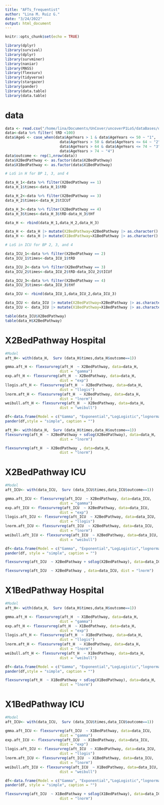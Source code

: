 ```yaml
---
title: "AFTs_frequentist"
author: "Lina M. Ruiz G."
date: "3/24/2022"
output: html_document
---
```


```r
knitr::opts_chunk$set(echo = TRUE)
```

```r
library(dplyr)
library(survival)
library(dplyr)
library(survminer)
library(naniar)
library(MASS)
library(flexsurv)
library(tidyverse)
library(stargazer)
library(pander)
library(data.table)
library(data.table)
```

# data



```r
data <- read.csv("/home/lina/Documents/UnCover/uncoverP1LoS/dataBases/dataBaseAnalysis11.csv")
data<-data %>% filter( tRD <100)
data$AgeG <- case_when(data$AgeYears > 1 & data$AgeYears <= 50 ~ "1",
                         data$AgeYears > 50 & data$AgeYears <= 64 ~ "2",
                         data$AgeYears > 64 & data$AgeYears <= 74 ~ "3",
                         data$AgeYears > 74 ~ "4")
data$outcome <- rep(1,nrow(data))
data$X2BedPathway <- as.factor(data$X2BedPathway)
data$X1BedPathway <- as.factor(data$X1BedPathway)
```

```r

# LoS in H for BP 1, 3, and 4

data_H_1<-data %>% filter(X2BedPathway == 1)
data_H_1$times<-data_H_1$tRD

data_H_2<-data %>% filter(X2BedPathway == 3)
data_H_2$times<-data_H_2$tICUf

data_H_3<-data %>% filter(X2BedPathway == 4)
data_H_3$times<-data_H_3$tRD-data_H_3$tHf

data_H <- rbind(data_H_1,data_H_2,data_H_3)

data_H <- data_H |> mutate(X2BedPathway=X2BedPathway |> as.character() |> as.factor())
data_H <- data_H |> mutate(X1BedPathway=X1BedPathway |> as.character() |> as.factor())

# LoS in ICU for BP 2, 3, and 4

data_ICU_1<-data %>% filter(X2BedPathway == 2)
data_ICU_1$times<-data_ICU_1$tRD

data_ICU_2<-data %>% filter(X2BedPathway == 3)
data_ICU_2$times<-data_ICU_2$tRD-data_ICU_2$tICUf

data_ICU_3<-data %>% filter(X2BedPathway == 4)
data_ICU_3$times<-data_ICU_3$tHf

data_ICU <- rbind(data_ICU_1,data_ICU_2,data_ICU_3)

data_ICU <- data_ICU |> mutate(X2BedPathway=X2BedPathway |> as.character() |> as.factor())
data_ICU <- data_ICU |> mutate(X1BedPathway=X1BedPathway |> as.character() |> as.factor())

```

```r
table(data_ICU$X2BedPathway)
table(data_H$X2BedPathway)
```


# X2BedPathway Hospital


```r
#Model
aft_H<- with(data_H,  Surv (data_H$times,data_H$outcome==1))

gmma.aft_H <- flexsurvreg(aft_H  ~ X2BedPathway, data=data_H,
                         dist = "gamma")
exp.aft_H <- flexsurvreg(aft_H  ~ X2BedPathway, data=data_H,
                         dist = "exp")
llogis.aft_H <- flexsurvreg(aft_H  ~ X2BedPathway, data=data_H,
                         dist = "llogis")
lnorm.aft_H <- flexsurvreg(aft_H  ~ X2BedPathway, data=data_H,
                         dist = "lnorm")
weibull.aft_H <- flexsurvreg(aft_H  ~ X2BedPathway, data=data_H,
                         dist = "weibull")

df<-data.frame(Model = c("Gamma", "Exponential","LogLogistic","lognormal","weibull"),AIC = c( gmma.aft_H$AIC, exp.aft_H$AIC, llogis.aft_H$AIC, lnorm.aft_H$AIC, weibull.aft_H$AIC))
pander(df,style = "simple", caption = "")
```


```r
aft_H<- with(data_H,  Surv (data_H$times,data_H$outcome==1))
flexsurvreg(aft_H  ~ X2BedPathway + sdlog(X2BedPathway), data=data_H,
                         dist = "lnorm")
```

```r
flexsurvreg(aft_H  ~ X2BedPathway , data=data_H,
                         dist = "lnorm")
```


# X2BedPathway ICU


```r
#Model
aft_ICU<- with(data_ICU,  Surv (data_ICU$times,data_ICU$outcome==1))

gmma.aft_ICU <- flexsurvreg(aft_ICU  ~ X2BedPathway, data=data_ICU,
                         dist = "gamma")
exp.aft_ICU <- flexsurvreg(aft_ICU  ~ X2BedPathway, data=data_ICU,
                         dist = "exp")
llogis.aft_ICU <- flexsurvreg(aft_ICU  ~ X2BedPathway, data=data_ICU,
                         dist = "llogis")
lnorm.aft_ICU <- flexsurvreg(aft_ICU  ~ X2BedPathway, data=data_ICU,
                         dist = "lnorm")
weibull.aft_ICU <- flexsurvreg(aft_ICU  ~ X2BedPathway, data=data_ICU,
                         dist = "weibull")

df<-data.frame(Model = c("Gamma", "Exponential","LogLogistic","lognormal","weibull"),AIC = c( gmma.aft_ICU$AIC, exp.aft_ICU$AIC, llogis.aft_ICU$AIC, lnorm.aft_ICU$AIC, weibull.aft_ICU$AIC))
pander(df, style = "simple", caption = "")
```


```r
flexsurvreg(aft_ICU  ~ X2BedPathway + sdlog(X2BedPathway), data=data_ICU, dist = "lnorm")
```
```r
flexsurvreg(aft_ICU  ~ X2BedPathway , data=data_ICU, dist = "lnorm")
```



# X1BedPathway Hospital


```r
#Model
aft_H<- with(data_H,  Surv (data_H$times,data_H$outcome==1))

gmma.aft_H <- flexsurvreg(aft_H  ~ X1BedPathway, data=data_H,
                         dist = "gamma")
exp.aft_H <- flexsurvreg(aft_H  ~ X1BedPathway, data=data_H,
                         dist = "exp")
llogis.aft_H <- flexsurvreg(aft_H  ~ X1BedPathway, data=data_H,
                         dist = "llogis")
lnorm.aft_H <- flexsurvreg(aft_H  ~ X1BedPathway, data=data_H,
                         dist = "lnorm")
weibull.aft_H <- flexsurvreg(aft_H  ~ X1BedPathway, data=data_H,
                         dist = "weibull")

df<-data.frame(Model = c("Gamma", "Exponential","LogLogistic","lognormal","weibull"),AIC = c( gmma.aft_H$AIC, exp.aft_H$AIC, llogis.aft_H$AIC, lnorm.aft_H$AIC, weibull.aft_H$AIC))
pander(df,style = "simple", caption = "")
```


```r
flexsurvreg(aft_H  ~ X1BedPathway + sdlog(X1BedPathway), data=data_H,
                         dist = "lnorm")
```

# X1BedPathway ICU


```r
#Model
aft_ICU<- with(data_ICU,  Surv (data_ICU$times,data_ICU$outcome==1))

gmma.aft_ICU <- flexsurvreg(aft_ICU  ~ X1BedPathway, data=data_ICU,
                         dist = "gamma")
exp.aft_ICU <- flexsurvreg(aft_ICU  ~ X1BedPathway, data=data_ICU,
                         dist = "exp")
llogis.aft_ICU <- flexsurvreg(aft_ICU  ~ X1BedPathway, data=data_ICU,
                         dist = "llogis")
lnorm.aft_ICU <- flexsurvreg(aft_ICU  ~ X1BedPathway, data=data_ICU,
                         dist = "lnorm")
weibull.aft_ICU <- flexsurvreg(aft_ICU  ~ X1BedPathway, data=data_ICU,
                         dist = "weibull")

df<-data.frame(Model = c("Gamma", "Exponential","LogLogistic","lognormal","weibull"),AIC = c( gmma.aft_ICU$AIC, exp.aft_ICU$AIC, llogis.aft_ICU$AIC, lnorm.aft_ICU$AIC, weibull.aft_ICU$AIC))
pander(df, style = "simple", caption = "")
```


```r
flexsurvreg(aft_ICU  ~ X1BedPathway + sdlog(X1BedPathway), data=data_ICU,
                         dist = "lnorm")
```